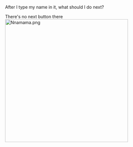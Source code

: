 After I type my name in it, what should I do next?

There's no next button there[[File:Nnamama.png|thumb|400px]]<ac_metadata title="What&#039;s wrong with this?"> </ac_metadata>
